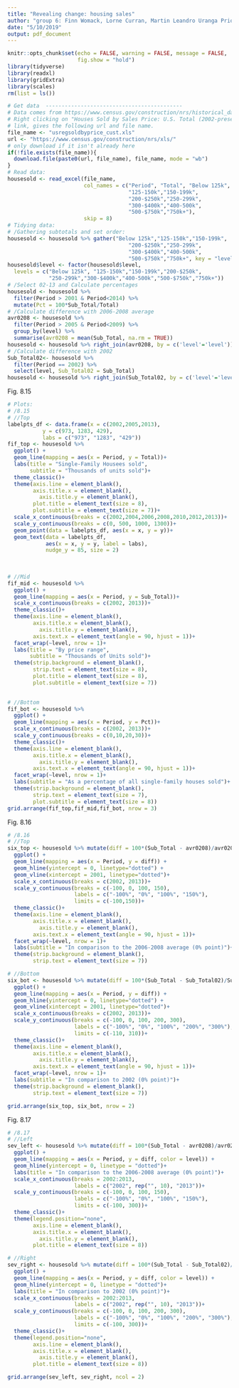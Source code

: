 ```yaml
---
title: "Revealing change: housing sales"
author: "group 6: Finn Womack, Lorne Curran, Martin Leandro Uranga Priore, Chenyang Duo, Emerson Webb, Jiarui Xu"
date: "5/10/2019"
output: pdf_document
---
```

  
```r
knitr::opts_chunk$set(echo = FALSE, warning = FALSE, message = FALSE, 
                      fig.show = "hold")
library(tidyverse)
library(readxl)
library(gridExtra)
library(scales)
rm(list = ls())
```


```r
# Get data  -------------------------------------------
# Data comes from https://www.census.gov/construction/nrs/historical_data/index.html
# Right clicking on "Houses Sold by Sales Price: U.S. Total (2002-present)" XLS
# link, gives the following url and file name.
file_name <- "usregsoldbyprice_cust.xls"
url <- "https://www.census.gov/construction/nrs/xls/"
# only download if it isn't already here
if(!file.exists(file_name)){
  download.file(paste0(url, file_name), file_name, mode = "wb")
}
# Read data:
housesold <- read_excel(file_name,
                        col_names = c("Period", "Total", "Below 125k", 
                                      "125-150k","150-199k",
                                      "200-$250k","250-299k",
                                      "300-$400k","400-500k",
                                      "500-$750k","750k+"),
                        skip = 8)
# Tidying data:
# /Gathering subtotals and set order:
housesold <- housesold %>% gather("Below 125k","125-150k","150-199k",
                                      "200-$250k","250-299k",
                                      "300-$400k","400-500k",
                                      "500-$750k","750k+", key = "level", value = "Sub_Total")
housesold$level <- factor(housesold$level, 
  levels = c("Below 125k", "125-150k","150-199k","200-$250k",
             "250-299k","300-$400k","400-500k","500-$750k","750k+"))
# /Select 02-13 and Calculate percentages
housesold <- housesold %>% 
  filter(Period > 2001 & Period<2014) %>%
  mutate(Pct = 100*Sub_Total/Total)
# /Calculate difference with 2006-2008 average
avr0208 <- housesold %>% 
  filter(Period > 2005 & Period<2009) %>%
  group_by(level) %>%
  summarise(avr0208 = mean(Sub_Total, na.rm = TRUE))
housesold <- housesold %>% right_join(avr0208, by = c('level'='level'))
# /Calculate difference with 2002
Sub_Total02<- housesold %>% 
  filter(Period == 2002) %>%
  select(level, Sub_Total02 = Sub_Total)
housesold <- housesold %>% right_join(Sub_Total02, by = c('level'='level'))


```

Fig. 8.15
```r

# Plots:
# /8.15
# //Top
labelpts_df <- data.frame(x = c(2002,2005,2013), 
           y = c(973, 1283, 429), 
           labs = c("973", "1283", "429"))
fif_top <- housesold %>%
  ggplot() +
  geom_line(mapping = aes(x = Period, y = Total))+
  labs(title = "Single-Family Housees sold", 
       subtitle = "Thousands of units sold")+
  theme_classic()+
  theme(axis.line = element_blank(),
        axis.title.x = element_blank(),
          axis.title.y = element_blank(),
        plot.title = element_text(size = 8),
        plot.subtitle = element_text(size = 7))+
  scale_x_continuous(breaks = c(2002,2004,2006,2008,2010,2012,2013))+
  scale_y_continuous(breaks = c(0, 500, 1000, 1300))+
  geom_point(data = labelpts_df, aes(x = x, y = y))+
  geom_text(data = labelpts_df, 
            aes(x = x, y = y, label = labs), 
            nudge_y = 85, size = 2)
  
  
  
# //Mid
fif_mid <- housesold %>%
  ggplot() +
  geom_line(mapping = aes(x = Period, y = Sub_Total))+
  scale_x_continuous(breaks = c(2002, 2013))+
  theme_classic()+
  theme(axis.line = element_blank(),
        axis.title.x = element_blank(),
          axis.title.y = element_blank(), 
        axis.text.x = element_text(angle = 90, hjust = 1))+
  facet_wrap(~level, nrow = 1)+
  labs(title = "By price range",
       subtitle = "Thousands of Units sold")+
  theme(strip.background = element_blank(),
        strip.text = element_text(size = 8),
        plot.title = element_text(size = 8),
        plot.subtitle = element_text(size = 7))
  

# //Bottom
fif_bot <- housesold %>%
  ggplot() +
  geom_line(mapping = aes(x = Period, y = Pct))+
  scale_x_continuous(breaks = c(2002, 2013))+
  scale_y_continuous(breaks = c(0,10,20,30))+
  theme_classic()+
  theme(axis.line = element_blank(),
        axis.title.x = element_blank(),
          axis.title.y = element_blank(), 
        axis.text.x = element_text(angle = 90, hjust = 1))+
  facet_wrap(~level, nrow = 1)+
  labs(subtitle = "As a percentage of all single-family houses sold")+
  theme(strip.background = element_blank(),
        strip.text = element_text(size = 7),
        plot.subtitle = element_text(size = 8))
grid.arrange(fif_top,fif_mid,fif_bot, nrow = 3)

```

\pagebreak

Fig. 8.16
```r

# /8.16
# //Top
six_top <- housesold %>% mutate(diff = 100*(Sub_Total - avr0208)/avr0208) %>%
  ggplot() +
  geom_line(mapping = aes(x = Period, y = diff)) +
  geom_hline(yintercept = 0, linetype="dotted") +
  geom_vline(xintercept = 2001, linetype="dotted")+
  scale_x_continuous(breaks = c(2002, 2013))+
  scale_y_continuous(breaks = c(-100, 0, 100, 150), 
                     labels = c("-100%", "0%", "100%", "150%"),
                     limits = c(-100,150))+
  theme_classic()+
  theme(axis.line = element_blank(),
        axis.title.x = element_blank(),
          axis.title.y = element_blank(), 
        axis.text.x = element_text(angle = 90, hjust = 1))+
  facet_wrap(~level, nrow = 1)+
  labs(subtitle = "In comparison to the 2006-2008 average (0% point)")+
  theme(strip.background = element_blank(),
        strip.text = element_text(size = 7))

# //Bottom
six_bot <- housesold %>% mutate(diff = 100*(Sub_Total - Sub_Total02)/Sub_Total02) %>%
  ggplot() +
  geom_line(mapping = aes(x = Period, y = diff)) +
  geom_hline(yintercept = 0, linetype="dotted") +
  geom_vline(xintercept = 2001, linetype="dotted")+
  scale_x_continuous(breaks = c(2002, 2013))+
  scale_y_continuous(breaks = c(-100, 0, 100, 200, 300), 
                     labels = c("-100%", "0%", "100%", "200%", "300%"),
                     limits = c(-110, 310))+
  theme_classic()+
  theme(axis.line = element_blank(),
        axis.title.x = element_blank(),
          axis.title.y = element_blank(), 
        axis.text.x = element_text(angle = 90, hjust = 1))+
  facet_wrap(~level, nrow = 1)+
  labs(subtitle = "In comparison to 2002 (0% point)")+
  theme(strip.background = element_blank(),
        strip.text = element_text(size = 7))

grid.arrange(six_top, six_bot, nrow = 2)

```

\pagebreak

Fig. 8.17
```r

# /8.17
# //Left
sev_left <- housesold %>% mutate(diff = 100*(Sub_Total - avr0208)/avr0208) %>%
  ggplot() +
  geom_line(mapping = aes(x = Period, y = diff, color = level)) +
  geom_hline(yintercept = 0, linetype = "dotted")+
  labs(title = "In comparison to the 2006-2008 average (0% point)")+
  scale_x_continuous(breaks = 2002:2013,
                     labels = c("2002", rep("", 10), "2013"))+
  scale_y_continuous(breaks = c(-100, 0, 100, 150),
                     labels = c("-100%", "0%", "100%", "150%"),
                     limits = c(-100, 300))+
  theme_classic()+
  theme(legend.position="none", 
        axis.line = element_blank(),
        axis.title.x = element_blank(),
          axis.title.y = element_blank(),
        plot.title = element_text(size = 8))

# //Right
sev_right <- housesold %>% mutate(diff = 100*(Sub_Total - Sub_Total02)/Sub_Total02) %>%
  ggplot() +
  geom_line(mapping = aes(x = Period, y = diff, color = level)) +
  geom_hline(yintercept = 0, linetype = "dotted")+
  labs(title = "In comparison to 2002 (0% point)")+
  scale_x_continuous(breaks = 2002:2013,
                     labels = c("2002", rep("", 10), "2013"))+
  scale_y_continuous(breaks = c(-100, 0, 100, 200, 300),
                     labels = c("-100%", "0%", "100%", "200%", "300%"),
                     limits = c(-100, 300))+
  theme_classic()+
  theme(legend.position="none", 
        axis.line = element_blank(),
        axis.title.x = element_blank(),
          axis.title.y = element_blank(),
        plot.title = element_text(size = 8))

grid.arrange(sev_left, sev_right, ncol = 2)

```

